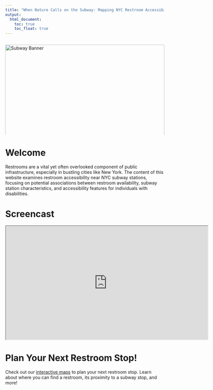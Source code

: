 ```yaml
---
title: "When Nature Calls on the Subway: Mapping NYC Restroom Accessibility"
output: 
  html_document:
    toc: true
    toc_float: true
---
```


<div style="width: 100%; height: 300px; overflow: hidden; position: relative; margin-bottom: 20px;">
  <img src="https://media1.giphy.com/media/v1.Y2lkPTc5MGI3NjExcGxkd3h4bjN3a2ZtOHNjYXViZXg1Ym84Y3JrdmVyaThha2g2YWN6YyZlcD12MV9pbnRlcm5hbF9naWZfYnlfaWQmY3Q9Zw/ogwJkeUuqadDmehSt9/giphy.webp" 
       alt="Subway Banner" 
       style="width: 100%; height: 100%; object-fit: cover; position: absolute;">
</div>

# Welcome

Restrooms are a vital yet often overlooked component of public infrastructure, especially in bustling cities like New York. The content of this website examines restroom accessibility near NYC subway stations, focusing on potential associations between restroom availability, subway station characteristics, and accessibility features for individuals with disabilities.

# Screencast
<iframe src="https://drive.google.com/file/d/1b_bC1IUtU-m5urWbhKdH26POV38Q9zIC/preview" width="640" height="360" allow="autoplay"></iframe>

# Plan Your Next Restroom Stop!

Check out our [interactive maps](Hotspot.html) to plan your next restroom stop. Learn about where you can find a restroom, its proximity to a subway stop, and more!